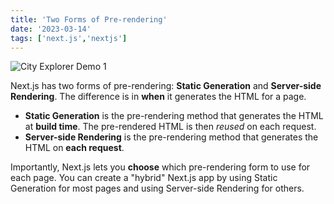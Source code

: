 ---
title: 'Two Forms of Pre-rendering'
date: '2023-03-14'
tags: ['next.js','nextjs']
---

<Image
  alt="City Explorer Demo 1"
  src="https://images.freeimages.com/images/previews/ddf/tour-d-eiffel-1447025.jpg"
  width={1024}
  height={600}
  priority
/>

Next.js has two forms of pre-rendering: **Static Generation** and **Server-side Rendering**. The difference is in **when** it generates the HTML for a page.

- **Static Generation** is the pre-rendering method that generates the HTML at **build time**. The pre-rendered HTML is then _reused_ on each request.
- **Server-side Rendering** is the pre-rendering method that generates the HTML on **each request**.

Importantly, Next.js lets you **choose** which pre-rendering form to use for each page. You can create a "hybrid" Next.js app by using Static Generation for most pages and using Server-side Rendering for others.
